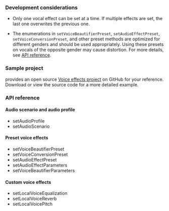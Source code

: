 
<PlatformWrapper platform="react-native">

### Development considerations

- Only one vocal effect can be set at a time. If multiple effects are set, the last one overwrites the previous one.

- The enumerations in `setVoiceBeautifierPreset`, `setAudioEffectPreset`, `setVoiceConversionPreset`, and other preset methods are optimized for different genders and should be used appropriately. Using these presets on vocals of the opposite gender may cause distortion. For more details, see [API reference](#api-reference).

### Sample project

<Vg k="COMPANY" /> provides an open source [Voice effects project](https://github.com/AgoraIO-Extensions/react-native-agora/blob/main/example/src/examples/advanced/VoiceChanger/VoiceChanger.tsx) on GitHub for your reference. Download or view the source code for a more detailed example.

### API reference

#### Audio scenario and audio profile

* <Link to="{{Global.API_REF_RN_ROOT}}/class_irtcengine.html#api_irtcengine_setaudioprofile">setAudioProfile</Link>

* <Link to="{{Global.API_REF_RN_ROOT}}/class_irtcengine.html#api_irtcengine_setaudioscenario">setAudioScenario</Link>

#### Preset voice effects

* <Link to="{{Global.API_REF_RN_ROOT}}/class_irtcengine.html#api_irtcengine_setvoicebeautifierpreset">setVoiceBeautifierPreset</Link>

* <Link to="{{Global.API_REF_RN_ROOT}}/class_irtcengine.html#api_irtcengine_setvoiceconversionpreset">setVoiceConversionPreset</Link>

* <Link to="{{Global.API_REF_RN_ROOT}}/class_irtcengine.html#api_irtcengine_setaudioeffectpreset">setAudioEffectPreset</Link>

* <Link to="{{Global.API_REF_RN_ROOT}}/class_irtcengine.html#api_irtcengine_setaudioeffectparameters">setAudioEffectParameters</Link>

* <Link to="{{Global.API_REF_RN_ROOT}}/class_irtcengine.html#api_irtcengine_setvoicebeautifierparameters">setVoiceBeautifierParameters</Link>

#### Custom voice effects

* <Link to="{{Global.API_REF_RN_ROOT}}/class_irtcengine.html#api_irtcengine_setlocalvoiceequalization">setLocalVoiceEqualization</Link>

* <Link to="{{Global.API_REF_RN_ROOT}}/class_irtcengine.html#api_irtcengine_setlocalvoicereverb">setLocalVoiceReverb</Link>

* <Link to="{{Global.API_REF_RN_ROOT}}/class_irtcengine.html#api_irtcengine_setlocalvoicepitch">setLocalVoicePitch</Link>

</PlatformWrapper>